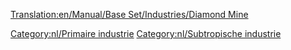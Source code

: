 [[Translation:en/Manual/Base Set/Industries/Diamond Mine]]

{{nl/Industrieën|image=en/Diamondmine.png
|name=Diamantmijn
|climates=[[nl/Manual/Klimaat#subtropisch|Subtropisch]]
|accepts=Niets
|produces=[[nl/Manual/Base Set/Cargos/Diamanten|Diamanten]]
|notes=Niet aanwezig in andere klimaten.
}}

{{nl/Navbox Industrieën}}
[[Category:nl/Primaire industrie]]
[[Category:nl/Subtropische industrie]]
